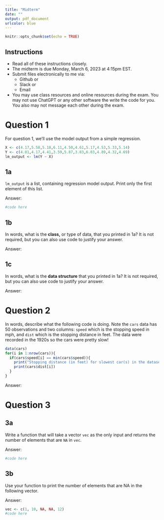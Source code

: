 ```yaml
---
title: "Midterm"
date: ""
output: pdf_document
urlcolor: blue
---
```


```r
knitr::opts_chunk$set(echo = TRUE)
```

## Instructions

- Read all of these instructions closely.
- The midterm is due Monday, March 6, 2023 at 4:15pm EST.
- Submit files electronically to me via:
  - Github or
  - Slack or
  - Email
- You may use class resources and online resources during the exam.  You may not use ChatGPT or any other software the write the code for you.  You also may not message each other during the exam.  


# Question 1

For question 1, we'll use the model output from a simple regression.

```r
X <- c(4.17,5.58,5.18,6.11,4.50,4.61,5.17,4.53,5.33,5.14)
Y <- c(4.81,4.17,4.41,3.59,5.87,3.83,6.03,4.89,4.32,4.69)
lm_output <- lm(Y ~ X)
```

## 1a

`lm_output` is a list, containing regression model output.  Print only the first element of this list.

Answer:

```r
#code here
```

## 1b

In words, what is the **class,** or type of data, that you printed in 1a? It is not required, but you can also use code to justify your answer.

Answer:


## 1c

In words, what is the **data structure** that you printed in 1a? It is not required, but you can also use code to justify your answer.

Answer:


# Question 2

In words, describe what the following code is doing.  Note the `cars` data has 50 observations and two columns: `speed` which is the stopping speed in mph, and `dist` which is the stopping distance in feet.  The data were recorded in the 1920s so the cars were pretty slow!

```r
data(cars)
for(i in 1:nrow(cars)){
  if(cars$speed[i] == min(cars$speed)){
    print("Stopping distance (in feet) for slowest car(s) in the dataset")
    print(cars$dist[i])
  }
}
```

Answer:



# Question 3

## 3a

Write a function that will take a vector `vec` as the only input and returns the number of elements that are `NA` in `vec`.

Answer:

```r
#code here
```

## 3b

Use your function to print the number of elements that are NA in the following vector.

Answer:

```r
vec <- c(1, 10, NA, NA, 12)
#code here
```

